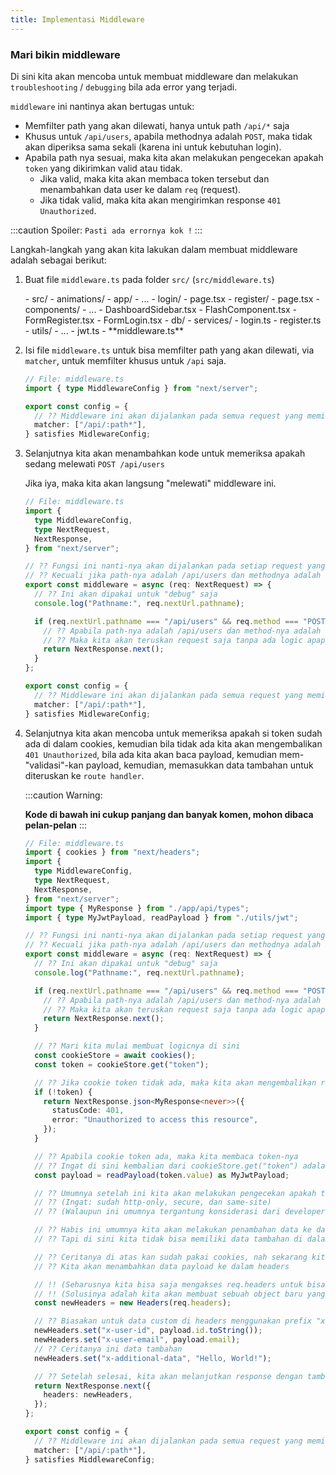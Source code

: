 ```yaml
---
title: Implementasi Middleware
---
```



### Mari bikin middleware

Di sini kita akan mencoba untuk membuat middleware dan melakukan `troubleshooting` / `debugging` bila ada error yang terjadi.

`middleware` ini nantinya akan bertugas untuk:

- Memfilter path yang akan dilewati, hanya untuk path `/api/*` saja
- Khusus untuk `/api/users`, apabila methodnya adalah `POST`, maka tidak akan diperiksa sama sekali (karena ini untuk kebutuhan login).
- Apabila path nya sesuai, maka kita akan melakukan pengecekan apakah `token` yang dikirimkan valid atau tidak.
  - Jika valid, maka kita akan membaca token tersebut dan menambahkan data user ke dalam `req` (request).
  - Jika tidak valid, maka kita akan mengirimkan response `401 Unauthorized`.

:::caution
Spoiler: `Pasti ada errornya kok !`
:::

Langkah-langkah yang akan kita lakukan dalam membuat middleware adalah sebagai berikut:

1. Buat file `middleware.ts` pada folder `src/` (`src/middleware.ts`)

   <FileTree>
   - src/
     - animations/
     - app/
       - ...
       - login/
          - page.tsx
       - register/
         - page.tsx
     - components/
       - ...
       - DashboardSidebar.tsx
       - FlashComponent.tsx
       - FormRegister.tsx
       - FormLogin.tsx
     - db/
     - services/
       - login.ts
       - register.ts
     - utils/
       - ...
       - jwt.ts
     - **middleware.ts**
   </FileTree>

2. Isi file `middleware.ts` untuk bisa memfilter path yang akan dilewati, via `matcher`, untuk memfilter khusus untuk `/api` saja.

   ```ts
   // File: middleware.ts
   import { type MiddlewareConfig } from "next/server";

   export const config = {
     // ?? Middleware ini akan dijalankan pada semua request yang memiliki path /api
     matcher: ["/api/:path*"],
   } satisfies MidlewareConfig;
   ```

3. Selanjutnya kita akan menambahkan kode untuk memeriksa apakah sedang melewati `POST /api/users`

   Jika iya, maka kita akan langsung "melewati" middleware ini.

   ```ts
   // File: middleware.ts
   import {
     type MiddlewareConfig,
     type NextRequest,
     NextResponse,
   } from "next/server";

   // ?? Fungsi ini nanti-nya akan dijalankan pada setiap request yang memiliki path /api/
   // ?? Kecuali jika path-nya adalah /api/users dan methodnya adalah POST
   export const middleware = async (req: NextRequest) => {
     // ?? Ini akan dipakai untuk "debug" saja
     console.log("Pathname:", req.nextUrl.pathname);

     if (req.nextUrl.pathname === "/api/users" && req.method === "POST") {
       // ?? Apabila path-nya adalah /api/users dan method-nya adalah POST,
       // ?? Maka kita akan teruskan request saja tanpa ada logic apapun
       return NextResponse.next();
     }
   };

   export const config = {
     // ?? Middleware ini akan dijalankan pada semua request yang memiliki path /api
     matcher: ["/api/:path*"],
   } satisfies MidlewareConfig;
   ```

4. Selanjutnya kita akan mencoba untuk memeriksa apakah si token sudah ada di dalam cookies, kemudian bila tidak ada kita akan mengembalikan `401 Unauthorized`, bila ada kita akan baca payload, kemudian mem-"validasi"-kan payload, kemudian, memasukkan data tambahan untuk diteruskan ke `route handler`.

   :::caution
   Warning:

   **Kode di bawah ini cukup panjang dan banyak komen, mohon dibaca pelan-pelan**
   :::

   ```ts
   // File: middleware.ts
   import { cookies } from "next/headers";
   import {
     type MiddlewareConfig,
     type NextRequest,
     NextResponse,
   } from "next/server";
   import type { MyResponse } from "./app/api/types";
   import { type MyJwtPayload, readPayload } from "./utils/jwt";

   // ?? Fungsi ini nanti-nya akan dijalankan pada setiap request yang memiliki path /api/
   // ?? Kecuali jika path-nya adalah /api/users dan methodnya adalah POST
   export const middleware = async (req: NextRequest) => {
     // ?? Ini akan dipakai untuk "debug" saja
     console.log("Pathname:", req.nextUrl.pathname);

     if (req.nextUrl.pathname === "/api/users" && req.method === "POST") {
       // ?? Apabila path-nya adalah /api/users dan method-nya adalah POST,
       // ?? Maka kita akan teruskan request saja tanpa ada logic apapun
       return NextResponse.next();
     }

     // ?? Mari kita mulai membuat logicnya di sini
     const cookieStore = await cookies();
     const token = cookieStore.get("token");

     // ?? Jika cookie token tidak ada, maka kita akan mengembalikan response dengan status code 401
     if (!token) {
       return NextResponse.json<MyResponse<never>>({
         statusCode: 401,
         error: "Unauthorized to access this resource",
       });
     }

     // ?? Apabila cookie token ada, maka kita membaca token-nya
     // ?? Ingat di sini kembalian dari cookieStore.get("token") adalah sebuah Object yang memiliki key "name" dan "value"
     const payload = readPayload(token.value) as MyJwtPayload;

     // ?? Umumnya setelah ini kita akan melakukan pengecekan apakah token yang ada di dalam cookies itu valid atau tidak, namun karena cookies ini awalnya diberikan dari server, maka kita akan langsung menganggap bahwa token yang ada di dalam cookies itu valid
     // ?? (Ingat: sudah http-only, secure, dan same-site)
     // ?? (Walaupun ini umumnya tergantung konsiderasi dari developer, apakah ingin melakukan validasi lagi atau langsung percaya saja dengan token yang ada di dalam cookies)

     // ?? Habis ini umumnya kita akan melakukan penambahan data ke dalam request yang kita miliki (request.user = tokenData),
     // ?? Tapi di sini kita tidak bisa memiliki data tambahan di dalam request, maka kita akan menggunakan antara cookies ATAU headers

     // ?? Ceritanya di atas kan sudah pakai cookies, nah sekarang kita akan pakai headers
     // ?? Kita akan menambahkan data payload ke dalam headers

     // !! (Seharusnya kita bisa saja mengakses req.headers untuk bisa menambahkan data payload, TAPI req.headers itu adalah sebuah object yang read-only, jadi kita tidak bisa menambahkan data ke dalam req.headers)
     // !! (Solusinya adalah kita akan membuat sebuah object baru yang berisi headers yang sudah ada, lalu kita tambahkan data payload ke dalam object tersebut)
     const newHeaders = new Headers(req.headers);

     // ?? Biasakan untuk data custom di headers menggunakan prefix "x-" (contoh: x-user)
     newHeaders.set("x-user-id", payload.id.toString());
     newHeaders.set("x-user-email", payload.email);
     // ?? Ceritanya ini data tambahan
     newHeaders.set("x-additional-data", "Hello, World!");

     // ?? Setelah selesai, kita akan melanjutkan response dengan tambahan headers yang baru
     return NextResponse.next({
       headers: newHeaders,
     });
   };

   export const config = {
     // ?? Middleware ini akan dijalankan pada semua request yang memiliki path /api/
     matcher: ["/api/:path*"],
   } satisfies MiddlewareConfig;
   ```

